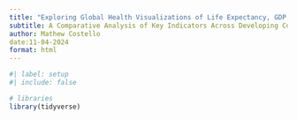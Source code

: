 ```yaml
---
title: "Exploring Global Health Visualizations of Life Expectancy, GDP, and More""
subtitle: A Comparative Analysis of Key Indicators Across Developing Countries
author: Mathew Costello
date:11-04-2024
format: html 
---
```


```r
#| label: setup
#| include: false

# libraries
library(tidyverse)


```
